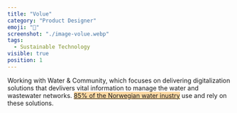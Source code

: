 ```yaml
---
title: "Volue"
category: "Product Designer"
emoji: "🌊"
screenshot: "./image-volue.webp"
tags:
  - Sustainable Technology
visible: true
position: 1
---
```


Working with Water & Community, which focuses on delivering digitalization solutions that devlivers vital information to
manage the water and wastewater networks. <span style="background-color:#fdd9a3"><a href="https://www.volue.com/news/norway-solves-water-industry-big-problems-data"> 85% of the Norwegian water inustry</a></span> use and rely on these solutions.
